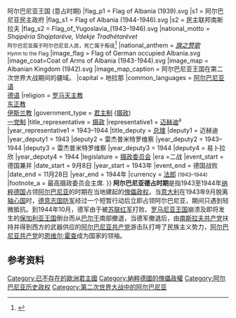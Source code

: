 {{expand|time=2017-02-08T03:15:11+00:00}}
{{Infobox Former Country
|native_name = ''Königreich Albanien''<br>''Mbretnija Shqiptare''
|conventional_long_name = 阿尔巴尼亚王国
|common_name = Albania
|continent = Europe
|region = Balkans
|country = Albania
|status = Puppet state
|empire = 德意志帝国
|status_text = [[纳粹德国|纳粹德国]][[保护国|保护国]]
|p1 = 阿尔巴尼亚意占时期{{!}}阿尔巴尼亚王国 (意占时期)
|flag_p1 = Flag of Albania (1939).svg
|s1 = 阿尔巴尼亚民主政府
|flag_s1 = Flag of Albania (1944-1946).svg
|s2 = 民主联邦南斯拉夫
|flag_s2 = Flag_of_Yugoslavia_(1943–1946).svg
|national_motto = ''Shqipëria Shqiptarëve, Vdekje Tradhëtarëvet''<br/><small>阿尔巴尼亚属于阿尔巴尼亚人民，死亡属于叛徒</small><ref>{{Cite book|title=Albania in Occupation and War: From Fascism to Communism 1940-1945|url=https://books.google.com/books?id=P3knunC7z_oC&pg=PA272&hl=zh-CN|publisher=Bloomsbury Academic|date=2006-01-27|isbn=978-1-84511-104-5|language=en|first=Owen|last=Pearson}}</ref>
|national_anthem = ''[[旗之赞歌|旗之赞歌]]''<br/><small>Hymn to the Flag</small>
|image_flag = Flag of German occupied Albania.svg
|image_coat=Coat of Arms of Albania (1943-1944).svg
|image_map = Albanian Kingdom (1942).svg
|image_map_caption = 阿尔巴尼亚王国在第二次世界大战期间的疆域。
|capital = 地拉那
|common_languages = [[阿尔巴尼亚语|阿尔巴尼亚语]]<br/>[[德语|德语]]
|religion = [[罗马天主教|罗马天主教]]<br/>[[東正教會|东正教]]<br/>[[伊斯兰教|伊斯兰教]]
|government_type = [[君主制|君主制]] ([[摄政|摄政]])<br>[[一党制|一党制]]
|title_representative = [[阿尔巴尼亚国家元首列表|摄政]]
|representative1 = [[迈赫迪|迈赫迪]]<sup>a</sup>
|year_representative1 = 1943–1944
|title_deputy = [[阿尔巴尼亚总理|总理]]
|deputy1 = 迈赫迪
|year_deputy1 = 1943
|deputy2 = 雷杰普米特罗维察
|year_deputy2 = 1943–1944
|deputy3 = 雷杰普米特罗维察
|year_deputy3 = 1944
|deputy4 = 易卜拉欣
|year_deputy4 = 1944
|legislature = [[阿爾巴尼亞國會|摄政委员会]]
|era =二战
|event_start = 德国兼并
|date_start = 9月8日
|year_start = 1943年
|event_end = 德国战败
|date_end = 11月28日
|year_end = 1944年
|currency = [[法郎|法郎]] <small>(1943–1944)</small>
|footnote_a = 最高摄政委员会主席.
}}
'''阿尔巴尼亚德占时期'''是指1943至1944年[[纳粹德国|纳粹德国]]占领[[阿尔巴尼亚|阿尔巴尼亚]]的时期在当地建起的[[傀儡政权|傀儡政权]]。当[[義大利王國_(1861年－1946年)|意大利]]在1943年9月脱离[[轴心国|轴心国]]时，[[德意志国防军|德意志国防军]]经过一个短暂行动后立即占领阿尔巴尼亚，期间只遇到轻微抵抗。到1944年10月，德军由于被[[苏联红军|苏联红军]]打败、[[罗马尼亚王国|罗马尼亚王国]]崩溃及即将发生的[[保加利亚王国|保加利亚王国]]倒台而从[[巴尔干|巴尔干]]南部撤退，当德军撤退后，由[[南斯拉夫共产党|南斯拉夫共产党]]扶持并得到西方的武器供应的[[阿尔巴尼亚劳动党|阿尔巴尼亚共产党]]游击队打垮了民族主义势力，[[阿尔巴尼亚劳动党|阿尔巴尼亚共产党]]的[[恩维尔·霍查|恩维尔·霍查]]成为国家的领袖。
==参考资料==
{{reflist}}

{{纳粹德国行政区划及德国占领区}}

[[Category:已不存在的歐洲君主國|Category:已不存在的歐洲君主國]]
[[Category:納粹德國的傀儡政權|Category:納粹德國的傀儡政權]]
[[Category:阿尔巴尼亚历史政权|Category:阿尔巴尼亚历史政权]]
[[Category:第二次世界大战中的阿尔巴尼亚|Category:第二次世界大战中的阿尔巴尼亚]]